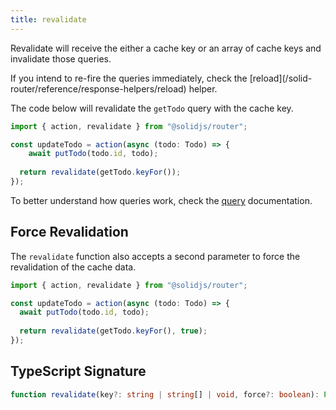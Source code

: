 ```yaml
---
title: revalidate
---
```


Revalidate will receive the either a cache key or an array of cache keys and invalidate those queries.

<Callout type="tip" name="Firing Queries Again">
If you intend to re-fire the queries immediately, check the [reload](/solid-router/reference/response-helpers/reload) helper.
</Callout>

The code below will revalidate the `getTodo` query with the cache key.

```ts title="/actions/update-todo.ts"{4}
import { action, revalidate } from "@solidjs/router";

const updateTodo = action(async (todo: Todo) => {
	await putTodo(todo.id, todo);
	
  return revalidate(getTodo.keyFor());
});
```

To better understand how queries work, check the [query](/solid-router/reference/data-apis/query) documentation.

## Force Revalidation

The `revalidate` function also accepts a second parameter to force the revalidation of the cache data.

```ts title="/actions/update-todo.ts"{4}
import { action, revalidate } from "@solidjs/router";

const updateTodo = action(async (todo: Todo) => {
  await putTodo(todo.id, todo);
  
  return revalidate(getTodo.keyFor(), true);
});
```

## TypeScript Signature

```ts
function revalidate(key?: string | string[] | void, force?: boolean): Promise<void>;
```
